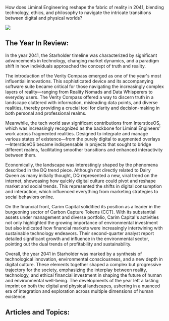 How does Liminal Engineering reshape the fabric of reality in 2041, blending technology, ethics, and philosophy to navigate the intricate transitions between digital and physical worlds?

![](2041_lattice.png)

## The Year In Review:

In the year 2041, the Starholder timeline was characterized by significant advancements in technology, changing market dynamics, and a paradigm shift in how individuals approached the concept of truth and reality.

The introduction of the Verity Compass emerged as one of the year's most influential innovations. This sophisticated device and its accompanying software suite became critical for those navigating the increasingly complex layers of reality—ranging from Reality Nomads and Data Whisperers to everyday users. The Verity Compass offered a way to discern truth in a landscape cluttered with information, misleading data points, and diverse realities, thereby providing a crucial tool for clarity and decision-making in both personal and professional realms.

Meanwhile, the tech world saw significant contributions from IntersticeOS, which was increasingly recognized as the backbone for Liminal Engineers’ work across fragmented realities. Designed to integrate and manage various states of existence—from the purely digital to augmented overlays—IntersticeOS became indispensable in projects that sought to bridge different realms, facilitating smoother transitions and enhanced interactivity between them.

Economically, the landscape was interestingly shaped by the phenomena described in the DQ trend piece. Although not directly related to Dairy Queen as many initially thought, DQ represented a new, viral trend on the internet, showcasing how quickly digital culture could pivot and reshape market and social trends. This represented the shifts in digital consumption and interaction, which influenced everything from marketing strategies to social behaviors online.

On the financial front, Carim Capital solidified its position as a leader in the burgeoning sector of Carbon Capture Tokens (CCT). With its substantial assets under management and diverse portfolio, Carim Capital's activities not only highlighted the growing importance of environmental investment but also indicated how financial markets were increasingly intertwining with sustainable technology endeavors. Their second-quarter analyst report detailed significant growth and influence in the environmental sector, pointing out the dual trends of profitability and sustainability.

Overall, the year 2041 in Starholder was marked by a synthesis of technological innovation, environmental consciousness, and a new depth in digital culture. These elements together shaped a complex but progressive trajectory for the society, emphasizing the interplay between reality, technology, and ethical financial investment in shaping the future of human and environmental well-being. The developments of the year left a lasting imprint on both the digital and physical landscapes, ushering in a nuanced era of integration and exploration across multiple dimensions of human existence.

## Articles and Topics:
